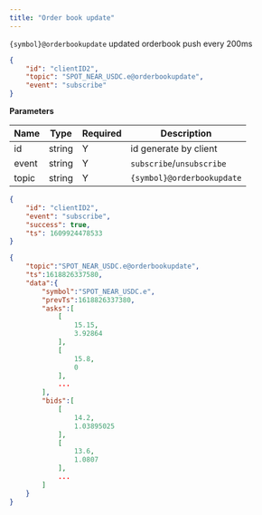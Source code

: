 ```yaml
---
title: "Order book update"
---
```


`{symbol}@orderbookupdate` updated orderbook push every 200ms

```json 
{
    "id": "clientID2",
    "topic": "SPOT_NEAR_USDC.e@orderbookupdate",
    "event": "subscribe"
}
```

**Parameters**

| Name   | Type   | Required | Description                                           |
| ------ | ------ | -------- | ----------------------------------------------------- |
| id     | string | Y        | id generate by client                                 |
| event  | string | Y        | `subscribe`/`unsubscribe`                             |
| topic  | string | Y        | `{symbol}@orderbookupdate`                            |

<RequestExample>

```json Response
{
    "id": "clientID2",
    "event": "subscribe",
    "success": true,
    "ts": 1609924478533
}
```

</RequestExample>

<ResponseExample>

```json Subscribed Message
{
    "topic":"SPOT_NEAR_USDC.e@orderbookupdate",
    "ts":1618826337580,
    "data":{
        "symbol":"SPOT_NEAR_USDC.e",
        "prevTs":1618826337380,
        "asks":[
            [
                15.15,
                3.92864
            ],
            [
                15.8,
                0
            ],
            ...
        ],
        "bids":[
            [
                14.2,
                1.03895025
            ],
            [
                13.6,
                1.0807
            ],
            ...
        ]
    }
}
```

</ResponseExample>